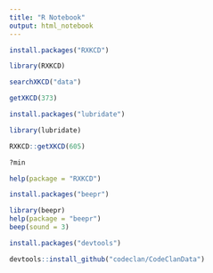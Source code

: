 ```yaml
---
title: "R Notebook"
output: html_notebook
---
```


```r
install.packages("RXKCD")
```
```r
library(RXKCD)
```
```r
searchXKCD("data")
```

```r
getXKCD(373)
```
```r
install.packages("lubridate")
```
```r
library(lubridate)
```
```r
RXKCD::getXKCD(605)
```
```r
?min
```
```r
help(package = "RXKCD")
```
```r
install.packages("beepr")
```
```r
library(beepr)
help(package = "beepr")
beep(sound = 3)
```
```r
install.packages("devtools")
```
```r
devtools::install_github("codeclan/CodeClanData")
```




























